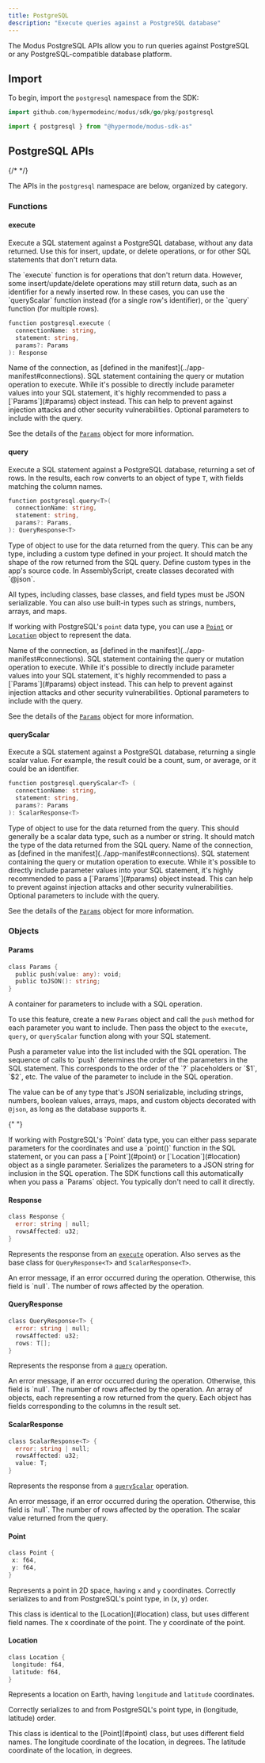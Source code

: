 ```yaml
---
title: PostgreSQL
description: "Execute queries against a PostgreSQL database"
---
```



<SdkHeader language="AssemblyScript" feature="PostgreSQL" />
The Modus PostgreSQL APIs allow you to run queries against PostgreSQL or any
PostgreSQL-compatible database platform.

## Import

To begin, import the `postgresql` namespace from the SDK:

<CodeGroup>

```go Go
import github.com/hypermodeinc/modus/sdk/go/pkg/postgresql
```

```ts AssemblyScript
import { postgresql } from "@hypermode/modus-sdk-as"
```

</CodeGroup>

## PostgreSQL APIs

{/* <!-- vale Google.Headings = NO --> */}

The APIs in the `postgresql` namespace are below, organized by category.

<SdkTip />

### Functions

#### execute

Execute a SQL statement against a PostgreSQL database, without any data
returned. Use this for insert, update, or delete operations, or for other SQL
statements that don't return data.

<Note>
  The `execute` function is for operations that don't return data. However, some
  insert/update/delete operations may still return data, such as an identifier
  for a newly inserted row. In these cases, you can use the `queryScalar`
  function instead (for a single row's identifier), or the `query` function (for
  multiple rows).
</Note>

```go
function postgresql.execute (
  connectionName: string,
  statement: string,
  params?: Params
): Response
```

<ResponseField name="connectionName" type="string" required>
  Name of the connection, as [defined in the
  manifest](../app-manifest#connections).
</ResponseField>

<ResponseField name="statement" type="string" required>
  SQL statement containing the query or mutation operation to execute.

  <Warning>
    While it's possible to directly include parameter values into your SQL statement, it's
    highly recommended to pass a [`Params`](#params) object instead. This can help to prevent
    against injection attacks and other security vulnerabilities.
  </Warning>
</ResponseField>

<ResponseField name="params" type="Params">
  Optional parameters to include with the query.

See the details of the [`Params`](#params) object for more information.

</ResponseField>

#### query

Execute a SQL statement against a PostgreSQL database, returning a set of rows.
In the results, each row converts to an object of type `T`, with fields matching
the column names.

```go
function postgresql.query<T>(
  connectionName: string,
  statement: string,
  params?: Params,
): QueryResponse<T>
```

<ResponseField name="T" type="Type" required>
  Type of object to use for the data returned from the query. This can be any type, including a custom
  type defined in your project. It should match the shape of the row returned from the SQL query.

  <Tip>
  Define custom types in the app's source code. In AssemblyScript, create classes decorated with `@json`.

All types, including classes, base classes, and field types must be JSON
serializable. You can also use built-in types such as strings, numbers, arrays,
and maps.

If working with PostgreSQL's `point` data type, you can use a [`Point`](#point)
or [`Location`](#location) object to represent the data.

  </Tip>
</ResponseField>

<ResponseField name="connectionName" type="string" required>
  Name of the connection, as [defined in the
  manifest](../app-manifest#connections).
</ResponseField>

<ResponseField name="statement" type="string" required>
  SQL statement containing the query or mutation operation to execute.

  <Warning>
    While it's possible to directly include parameter values into your SQL statement, it's highly
    recommended to pass a [`Params`](#params) object instead. This can help to prevent against
    injection attacks and other security vulnerabilities.
  </Warning>
</ResponseField>

<ResponseField name="params" type="Params">
  Optional parameters to include with the query.

See the details of the [`Params`](#params) object for more information.

</ResponseField>

#### queryScalar

Execute a SQL statement against a PostgreSQL database, returning a single scalar
value. For example, the result could be a count, sum, or average, or it could be
an identifier.

```go
function postgresql.queryScalar<T> (
  connectionName: string,
  statement: string,
  params?: Params
): ScalarResponse<T>
```

<ResponseField name="T" type="Type" required>
  Type of object to use for the data returned from the query. This should
  generally be a scalar data type, such as a number or string. It should match
  the type of the data returned from the SQL query.
</ResponseField>

<ResponseField name="connectionName" type="string" required>
  Name of the connection, as [defined in the
  manifest](../app-manifest#connections).
</ResponseField>

<ResponseField name="statement" type="string" required>
  SQL statement containing the query or mutation operation to execute.

  <Warning>
    While it's possible to directly include parameter values into your SQL statement, it's highly
    recommended to pass a [`Params`](#params) object instead. This can help to prevent against
    injection attacks and other security vulnerabilities.
  </Warning>
</ResponseField>

<ResponseField name="params" type="Params">
  Optional parameters to include with the query.

See the details of the [`Params`](#params) object for more information.

</ResponseField>

### Objects

#### Params

```go
class Params {
  public push(value: any): void;
  public toJSON(): string;
}
```

A container for parameters to include with a SQL operation.

To use this feature, create a new `Params` object and call the `push` method for
each parameter you want to include. Then pass the object to the `execute`,
`query`, or `queryScalar` function along with your SQL statement.

<ResponseField name="push(value)">
  Push a parameter value into the list included with the SQL operation. The sequence of calls to
  `push` determines the order of the parameters in the SQL statement. This corresponds to the order
  of the `?` placeholders or `$1`, `$2`, etc.

<ResponseField name="value" type="any" required>
  The value of the parameter to include in the SQL operation.

The value can be of any type that's JSON serializable, including strings,
numbers, boolean values, arrays, maps, and custom objects decorated with
`@json`, as long as the database supports it.

{" "}

<Tip>
  If working with PostgreSQL's `Point` data type, you can either pass separate
  parameters for the coordinates and use a `point()` function in the SQL
  statement, or you can pass a [`Point`](#point) or [`Location`](#location)
  object as a single parameter.
</Tip>

</ResponseField>
</ResponseField>

<ResponseField name="toJSON()" type="string">
  Serializes the parameters to a JSON string for inclusion in the SQL operation.
  The SDK functions call this automatically when you pass a `Params` object. You
  typically don't need to call it directly.
</ResponseField>

#### Response

```go
class Response {
  error: string | null;
  rowsAffected: u32;
}
```

Represents the response from an [`execute`](#execute) operation. Also serves as
the base class for `QueryResponse<T>` and `ScalarResponse<T>`.

<ResponseField name="error" type="string | null">
  An error message, if an error occurred during the operation. Otherwise, this
  field is `null`.
</ResponseField>

<ResponseField name="rowsAffected" type="u32">
  The number of rows affected by the operation.
</ResponseField>

#### QueryResponse

```go
class QueryResponse<T> {
  error: string | null;
  rowsAffected: u32;
  rows: T[];
}
```

Represents the response from a [`query`](#query) operation.

<ResponseField name="error" type="string | null">
  An error message, if an error occurred during the operation. Otherwise, this
  field is `null`.
</ResponseField>

<ResponseField name="rowsAffected" type="u32">
  The number of rows affected by the operation.
</ResponseField>

<ResponseField name="rows" type="T[]">
  An array of objects, each representing a row returned from the query. Each
  object has fields corresponding to the columns in the result set.
</ResponseField>

#### ScalarResponse

```go
class ScalarResponse<T> {
  error: string | null;
  rowsAffected: u32;
  value: T;
}
```

Represents the response from a [`queryScalar`](#queryscalar) operation.

<ResponseField name="error" type="string | null">
  An error message, if an error occurred during the operation. Otherwise, this
  field is `null`.
</ResponseField>

<ResponseField name="rowsAffected" type="u32">
  The number of rows affected by the operation.
</ResponseField>

<ResponseField name="value" type="T">
  The scalar value returned from the query.
</ResponseField>

#### Point

```go
class Point {
 x: f64,
 y: f64,
}
```

Represents a point in 2D space, having `x` and `y` coordinates. Correctly
serializes to and from PostgreSQL's point type, in (x, y) order.

<Info>
  This class is identical to the [Location](#location) class, but uses different
  field names.
</Info>

<ResponseField name="x" type="f64" required>
  The x coordinate of the point.
</ResponseField>

<ResponseField name="y" type="f64" required>
  The y coordinate of the point.
</ResponseField>

#### Location

```go
class Location {
 longitude: f64,
 latitude: f64,
}
```

Represents a location on Earth, having `longitude` and `latitude` coordinates.

Correctly serializes to and from PostgreSQL's point type, in (longitude,
latitude) order.

<Info>
  This class is identical to the [Point](#point) class, but uses different field
  names.
</Info>

<ResponseField name="longitude" type="f64" required>
  The longitude coordinate of the location, in degrees.
</ResponseField>

<ResponseField name="latitude" type="f64" required>
  The latitude coordinate of the location, in degrees.
</ResponseField>
